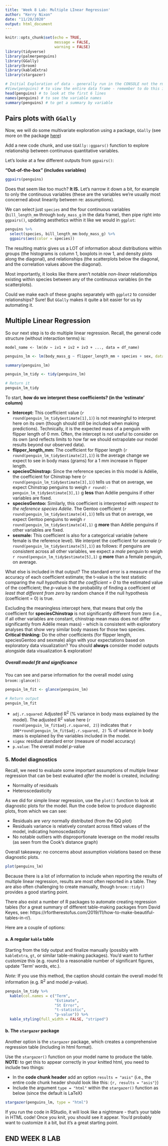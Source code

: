 ```yaml
---
title: 'Week 8 Lab: Multiple LInear Regression'
author: "Kerry Nixon"
date: "11/28/2020"
output: html_document
---
```


```r
knitr::opts_chunk$set(echo = TRUE,
                      message = FALSE,
                      warning = FALSE)
library(tidyverse)
library(palmerpenguins)
library(GGally)
library(broom)
library(kableExtra)
library(stargazer)

```

```r
# Initial Exploration of data - generally run in the CONSOLE not the rmd - so it is not saved in final document
#View(penguins) # to view the entire data frame - remember to do this in the **Console** instead of as stored code in your .Rmd -or will break
head(penguins) # to look at the first 6 lines
names(penguins) # to see the variable names
summary(penguins) # to get a summary by variable
```


## Pairs plots with `GGally`

Now, we will do some multivariate exploration using a package, `GGally` (see more on the package [here](https://ggobi.github.io/ggally))

Add a new code chunk, and use `GGAlly::ggpars()` function to explore relationship between continuous quantitative variables.

Let's looke at a few different outputs from `ggpairs()`:

**"Out-of-the-box" (includes variables)**

```r
ggpairs(penguins)
```


Does that seem like too much? **It IS.** Let's narrow it down a bit, for example to only the continuous variables (these are the variables we're usually most concerned about linearity between re: assumptions).

We can select just `species` and the four continuous variables (`bill_length_mm` through `body_mass_g` in the data frame), then pipe right into `ggpairs()`, updating aesthetics within it like we would in `ggplot`:

```r

penguins %>% 
  select(species, bill_length_mm:body_mass_g) %>% 
  ggpairs(aes(color = species))

```


The resulting matrix gives us a LOT of information about distributions within groups (the histograms is column 1, boxplots in row 1, and density plots along the diagonal), and relationships (the scatterplots below the diagonal, and the correlation values above the diagonal). 

Most importantly, it looks like there aren't notable *non-linear* relationships existing within species between any of the continuous variables (in the scatterplots). 

Could we make each of these graphs separately with `ggplot2` to consider relationships? Sure! But `GGally` makes it quite a bit easier for us by automating it. 


## Multiple Linear Regression

So our next step is to do multiple linear regression. Recall, the general code structure (without interaction terms) is:

  `model_name <- lm(dv ~ iv1 + iv2 + iv3 + ..., data = df_name)`
  
```r
penguins_lm <- lm(body_mass_g ~ flipper_length_mm + species + sex, data = penguins)

summary(penguins_lm)
```
  
```r
penguin_lm_tidy <- tidy(penguins_lm)

# Return it
penguin_lm_tidy
```

To start, **how do we interpret these coefficients? (in the 'estimate' column)**

- **Intercept:** This coefficient value (`r round(penguin_lm_tidy$estimate[1],1)`) is not meaningful to interpret here on its own (though should still be included when making predictions). Technically, it is the expected mass of a penguin with flipper length of 0 mm. Often, the intercept is not useful to consider on its own (and reflects limits to how far we should extrapolate our model results beyond our observed data).
- **flipper_length_mm:** The coefficient for flipper length (`r round(penguin_lm_tidy$estimate[2],1)`) is the average change we expect to see in body mass (grams) for a 1 mm increase in flipper length. 
- **speciesChinstrap:** Since the reference species in this model is Adélie, the coefficient for Chinstrap here (`r round(penguin_lm_tidy$estimate[3],1)`) tells us that on average, we expect Chinstrap penguins to weigh `r round(-penguin_lm_tidy$estimate[3],1)` g **less** than Adélie penguins if other variables are fixed. 
- **speciesGentoo:** Similarly, this coefficient is interpreted *with respect to the reference species Adélie*. The Gentoo coefficient (`r round(penguin_lm_tidy$estimate[4],1)`) tells us that on average, we expect Gentoo penguins to weigh `r round(penguin_lm_tidy$estimate[4],1)` g **more** than Adélie penguins if other variables are fixed. 
- **sexmale:** This coefficient is also for a categorical variable (where female is the reference level). We interpret the coefficient for *sexmale* (`r round(penguin_lm_tidy$estimate[5],1)`) as follows: if penguins are consistent across all other variables, we expect a *male* penguin to weigh `r round(penguin_lm_tidy$estimate[5],1)` g **more** than a female penguin, on average. 

What else is included in that output? The standard error is a measure of the accuracy of each coefficient estimate; the t-value is the test statistic comparing the *null hypothesis that the coefficient = 0* to the estimated value of the coefficient; the *p*-value is the probability of finding a coefficient *at least that different from zero* by random chance if the null hypothesis (coefficient = 0) is true. 

Excluding the meaningless intercept here, that means that only the coefficient for **speciesChinstrap** is not significantly different from zero (i.e., if all other variables are constant, chinstrap mean mass does not differ significantly from Adélie mean mass) - which is consistent with exploratory analyses that show very similar body masses for those two species.  
**Critical thinking:** Do the other coefficients (for flipper length, speciesGentoo and sexmale) align with your expectations based on exploratory data visualization? You should **always** consider model outputs alongside data visualization & exploration! 

##### Overall model fit and significance

You can see and parse information for the overall model using `broom::glance()`:

```r
penguin_lm_fit <- glance(penguins_lm)

# Return output
penguin_lm_fit
```


- `adj.r.squared`: Adjusted R^2^ (% variance in body mass explained by the model). The adjusted R^2^ value here (`r round(penguin_lm_fit$adj.r.squared, 2)`) indicates that `r 100*round(penguin_lm_fit$adj.r.squared, 2)` % of variance in body mass is explained by the variables included in the model.  
- `sigma`: residual standard error (measure of model accuracy)
- `p.value`: The overall model *p*-value

### 5. Model diagnostics

Recall, we need to evaluate some important assumptions of multiple linear regression that can be best evaluated *after* the model is created, including:

- Normality of residuals
- Heteroscedasticity

As we did for simple linear regression, use the `plot()` function to look at diagnostic plots for the model. Run the code below to produce diagnostic plots, from which we can see:

- Residuals are *very* normally distributed (from the QQ plot)
- Residuals variance is relatively constant across fitted values of the model, indicating homoscedasticity
- No notable outliers with disproportionate leverage on the model results (as seen from the Cook's distance graph)

Overall takeaway: no concerns about assumption violations based on these diagnostic plots.

```r
plot(penguins_lm)
```


Because there is a lot of information to include when reporting the results of multiple linear regression, results are most often reported in a table. They are also often challenging to create manually, though `broom::tidy()` provides a good starting point. 

There also exist a number of R packages to automate creating regression tables (for a great summary of different table-making packages from David Keyes, see: https://rfortherestofus.com/2019/11/how-to-make-beautiful-tables-in-r/). 

Here are a couple of options: 

#### a. A regular `kable` table

Starting from the tidy output and finalize manually (possibly with `kableExtra`, `gt`, or similar table-making packages). You'd want to further customize this (e.g. round to a reasonable number of significant figures, update 'Term' words, etc.). 

*Note:* If you use this method, the caption should contain the overall model fit information (e.g. R^2^ and model *p*-value). 

```r
penguin_lm_tidy %>% 
  kable(col.names = c("Term",
                      "Estimate",
                      "St Error",
                      "t-statistic",
                      "p-value")) %>% 
  kable_styling(full_width = FALSE, "striped")
```


#### b. The `stargazer` package

Another option is the `stargazer` package, which creates a comprehensive regression table (including in html format). 

Use the `stargazer()` function on your model name to produce the table. **NOTE:** to get this to appear correctly in your knitted html, you need to include two things:

- In the **code chunk header** add an option `results = "asis"` (i.e., the entire code chunk header should look like this: `{r, results = "asis"}`)
- Include the argument `type = "html"` within the `stargazer()` function as below (since the default is LaTeX)

```r

stargazer(penguins_lm, type = "html")

```



If you run the code in RStudio, it will look like a nightmare - that's your table in HTML code! Once you knit, you should see it appear. You'd probably want to customize it a bit, but it's a great starting point. 


## END WEEK 8 LAB













